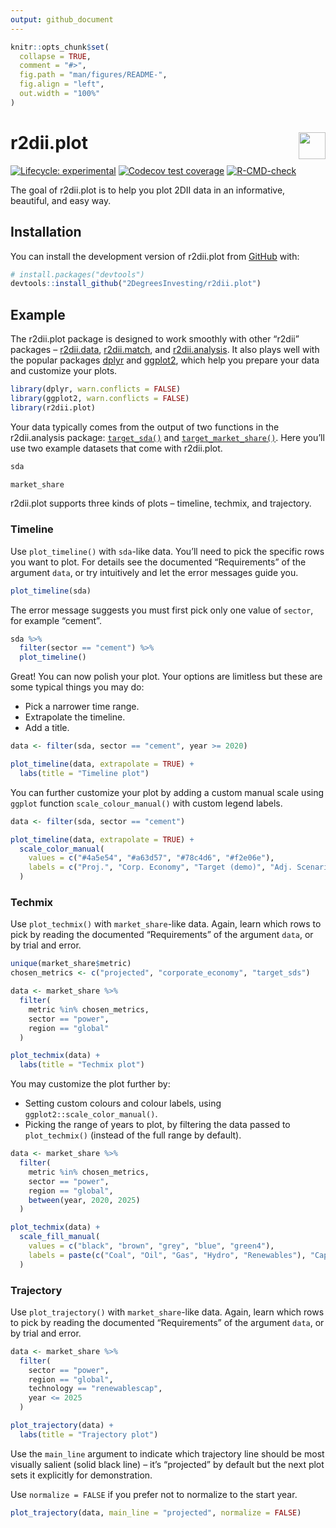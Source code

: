 ```yaml
---
output: github_document
---
```


<!-- README.md is generated from README.Rmd. Please edit that file -->

```r
knitr::opts_chunk$set(
  collapse = TRUE,
  comment = "#>",
  fig.path = "man/figures/README-",
  fig.align = "left",
  out.width = "100%"
)
```

# r2dii.plot <a href='https://github.com/2DegreesInvesting/r2dii.plot'><img src='https://imgur.com/A5ASZPE.png' align='right' height='43' /></a>

<!-- badges: start -->
[![Lifecycle:
experimental](https://img.shields.io/badge/lifecycle-experimental-orange.svg)](https://lifecycle.r-lib.org/articles/stages.html)
[![Codecov test coverage](https://codecov.io/gh/2DegreesInvesting/r2dii.plot/branch/master/graph/badge.svg)](https://codecov.io/gh/2DegreesInvesting/r2dii.plot?branch=master)
[![R-CMD-check](https://github.com/2DegreesInvesting/r2dii.plot/workflows/R-CMD-check/badge.svg)](https://github.com/2DegreesInvesting/r2dii.plot/actions)
<!-- badges: end -->

The goal of r2dii.plot is to help you plot 2DII data in an informative,
beautiful, and easy way.

## Installation

You can install the development version of r2dii.plot from
[GitHub](https://github.com/2DegreesInvesting/r2dii.plot) with:

```r
# install.packages("devtools")
devtools::install_github("2DegreesInvesting/r2dii.plot")
```

## Example

The r2dii.plot package is designed to work smoothly with other "r2dii" packages
-- [r2dii.data](https://2degreesinvesting.github.io/r2dii.data/),
[r2dii.match](https://2degreesinvesting.github.io/r2dii.match/), and
[r2dii.analysis](https://2degreesinvesting.github.io/r2dii.analysis/). It also
plays well with the popular packages [dplyr](https://www.tidyverse.org/) and
[ggplot2](https://ggplot2.tidyverse.org/), which help you prepare your data and
customize your plots.

```r
library(dplyr, warn.conflicts = FALSE)
library(ggplot2, warn.conflicts = FALSE)
library(r2dii.plot)
```

Your data typically comes from the output of two functions in the r2dii.analysis
package:
[`target_sda()`](https://2degreesinvesting.github.io/r2dii.analysis/reference/target_sda.html)
and
[`target_market_share()`](https://2degreesinvesting.github.io/r2dii.analysis/reference/target_market_share.html).
Here you'll use two example datasets that come with r2dii.plot.

```r
sda

market_share
```

r2dii.plot supports three kinds of plots -- timeline, techmix, and trajectory.

### Timeline

Use `plot_timeline()` with `sda`-like data. You'll need to pick the
specific rows you want to plot. For details see the documented "Requirements" of
the argument `data`, or try intuitively and let the error messages guide you.

```r
plot_timeline(sda)
```

The error message suggests you must first pick only one value of `sector`, for
example "cement".

```r
sda %>% 
  filter(sector == "cement") %>% 
  plot_timeline()
```

Great! You can now polish your plot. Your options are limitless but these are
some typical things you may do:

* Pick a narrower time range.
* Extrapolate the timeline.
* Add a title. 

```r
data <- filter(sda, sector == "cement", year >= 2020)

plot_timeline(data, extrapolate = TRUE) + 
  labs(title = "Timeline plot")
```

You can further customize your plot by adding a custom manual scale using 
`ggplot` function `scale_colour_manual()` with custom legend labels. 

```r
data <- filter(sda, sector == "cement")

plot_timeline(data, extrapolate = TRUE) +
  scale_color_manual(
    values = c("#4a5e54", "#a63d57", "#78c4d6", "#f2e06e"),
    labels = c("Proj.", "Corp. Economy", "Target (demo)", "Adj. Scenario (demo)")
  )
```

### Techmix

Use `plot_techmix()` with `market_share`-like data. Again, learn which rows to
pick by reading the documented "Requirements" of the argument `data`, or by
trial and error.

```r
unique(market_share$metric)
chosen_metrics <- c("projected", "corporate_economy", "target_sds")

data <- market_share %>%
  filter(
    metric %in% chosen_metrics,
    sector == "power",
    region == "global"
  )

plot_techmix(data) + 
  labs(title = "Techmix plot")
```

You may customize the plot further by:

* Setting custom colours and colour labels, using
`ggplot2::scale_color_manual()`.
* Picking the range of years to plot, by filtering the data passed to
`plot_techmix()` (instead of the full range by default).

```r
data <- market_share %>%
  filter(
    metric %in% chosen_metrics,
    sector == "power",
    region == "global",
    between(year, 2020, 2025)
  )

plot_techmix(data) + 
  scale_fill_manual(
    values = c("black", "brown", "grey", "blue", "green4"),
    labels = paste(c("Coal", "Oil", "Gas", "Hydro", "Renewables"), "Cap.")
  )
```

### Trajectory

Use `plot_trajectory()` with `market_share`-like data. Again, learn which rows
to pick by reading the documented "Requirements" of the argument `data`, or by
trial and error.

```r
data <- market_share %>% 
  filter(
    sector == "power", 
    region == "global", 
    technology == "renewablescap",
    year <= 2025
  )

plot_trajectory(data) + 
  labs(title = "Trajectory plot")
```

Use the `main_line` argument to indicate which trajectory line should be most
visually salient (solid black line) -- it's "projected" by default but the next
plot sets it explicitly for demonstration.

Use `normalize = FALSE` if you prefer not to normalize to the start year.

```r
plot_trajectory(data, main_line = "projected", normalize = FALSE)
```
